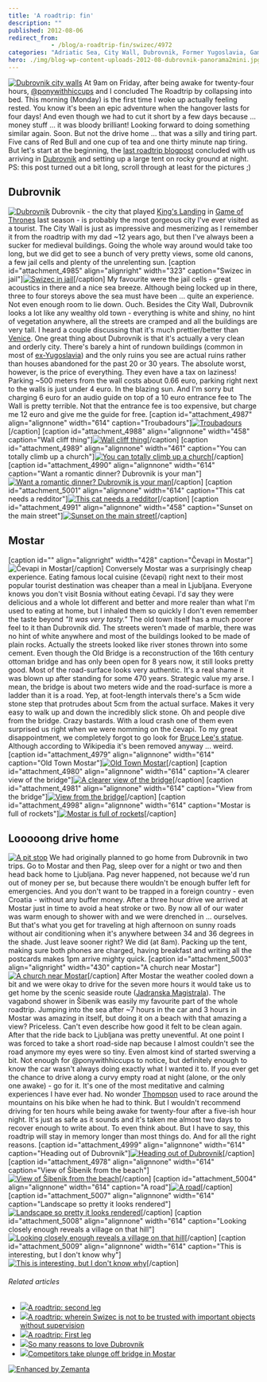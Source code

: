 ```yaml
---
title: 'A roadtrip: fin'
description: ""
published: 2012-08-06
redirect_from: 
            - /blog/a-roadtrip-fin/swizec/4972
categories: "Adriatic Sea, City Wall, Dubrovnik, Former Yugoslavia, Game of Thrones, Mostar, Red Bull, Roadtrip, Travel + Events"
hero: ./img/blog-wp-content-uploads-2012-08-dubrovnik-panorama2mini.jpg
---
```

[![Dubrovnik city walls](http://swizec.com/blog/wp-content/uploads/2012/08/dubrovnik-panorama2mini.jpg "Dubrovnik city walls")](./img/blog-wp-content-uploads-2012-08-dubrovnik-panorama2mini.jpg) At 9am on Friday, after being awake for twenty-four hours, [@ponywithhiccups](http://twitter.com/ponywithhiccups) and I concluded The Roadtrip by collapsing into bed. This morning (Monday) is the first time I woke up actually feeling rested. You know it&#x27;s been an epic adventure when the hangover lasts for four days! And even though we had to cut it short by a few days because ... money stuff ... it was bloody brilliant! Looking forward to doing something similar again. Soon. But not the drive home ... that was a silly and tiring part. Five cans of Red Bull and one cup of tea and one thirty minute nap tiring. But let&#x27;s start at the beginning, the [last roadtrip blogpost](http://swizec.com/blog/a-roadtrip-second-leg/swizec/4953 "A roadtrip: second leg") concluded with us arriving in [Dubrovnik](http://whc.unesco.org/en/list/95 "Old City of Dubrovnik") and setting up a large tent on rocky ground at night. PS: this post turned out a bit long, scroll through at least for the pictures ;)

## Dubrovnik

[![Dubrovnik](./img/blog-wp-content-uploads-2012-08-IMG_1932-1024x768.jpg "Dubrovnik")](http://swizec.com/blog/wp-content/uploads/2012/08/IMG_1932.jpg) Dubrovnik - the city that played [King&#x27;s Landing](http://en.wikipedia.org/wiki/World_of_A_Song_of_Ice_and_Fire "World of A Song of Ice and Fire") in [Game of Thrones](http://www.hbo.com/game-of-thrones "Game of Thrones") last season - is probably the most gorgeous city I&#x27;ve ever visited as a tourist. The City Wall is just as impressive and mesmerizing as I remember it from the roadtrip with my dad ~12 years ago, but then I&#x27;ve always been a sucker for medieval buildings. Going the whole way around would take too long, but we did get to see a bunch of very pretty views, some old canons, a few jail cells and plenty of the unrelenting sun. \[caption id=&quot;attachment_4985&quot; align=&quot;alignright&quot; width=&quot;323&quot; caption=&quot;Swizec in jail&quot;][![Swizec in jail](./img/blog-wp-content-uploads-2012-08-IMG_1947-768x1024.jpg "Swizec in jail")](http://swizec.com/blog/wp-content/uploads/2012/08/IMG_1947.jpg)\[/caption] My favourite were the jail cells - great acoustics in there and a nice sea breeze. Although being locked up in there, three to four storeys above the sea must have been ... quite an experience. Not even enough room to lie down. Ouch. Besides the City Wall, Dubrovnik looks a lot like any wealthy old town - everything is white and shiny, no hint of vegetation anywhere, all the streets are cramped and all the buildings are very tall. I heard a couple discussing that it&#x27;s much prettier/better than [Venice](http://whc.unesco.org/en/list/394 "Venice and its Lagoon"). One great thing about Dubrovnik is that it&#x27;s actually a very clean and orderly city. There&#x27;s barely a hint of rundown buildings (common in most of [ex-Yugoslavia](http://en.wikipedia.org/wiki/Former_Yugoslavia "Former Yugoslavia")) and the only ruins you see are actual ruins rather than houses abandoned for the past 20 or 30 years. The absolute worst, however, is the price of everything. They even have a tax on laziness! Parking ~500 meters from the wall costs about 0.66 euro, parking right next to the walls is just under 4 euro. In the blazing sun. And I&#x27;m sorry but charging 6 euro for an audio guide on top of a 10 euro entrance fee to The Wall is pretty terrible. Not that the entrance fee is too expensive, but charge me 12 euro and give me the guide for free. \[caption id=&quot;attachment_4987&quot; align=&quot;alignnone&quot; width=&quot;614&quot; caption=&quot;Troubadours&quot;][![Troubadours](./img/blog-wp-content-uploads-2012-08-photo-11-e1344249171498-1024x764.jpg "Troubadours")](http://swizec.com/blog/wp-content/uploads/2012/08/photo-11.jpeg)\[/caption] \[caption id=&quot;attachment_4988&quot; align=&quot;alignnone&quot; width=&quot;458&quot; caption=&quot;Wall cliff thing&quot;][![Wall cliff thing](./img/blog-wp-content-uploads-2012-08-photo-21-e1344249234790-764x1024.jpg "Wall cliff thing")](http://swizec.com/blog/wp-content/uploads/2012/08/photo-21.jpeg)\[/caption] \[caption id=&quot;attachment_4989&quot; align=&quot;alignnone&quot; width=&quot;461&quot; caption=&quot;You can totally climb up a church&quot;][![You can totally climb up a church](./img/blog-wp-content-uploads-2012-08-IMG_1954-768x1024.jpg "You can totally climb up a church")](http://swizec.com/blog/wp-content/uploads/2012/08/IMG_1954.jpg)\[/caption] \[caption id=&quot;attachment_4990&quot; align=&quot;alignnone&quot; width=&quot;614&quot; caption=&quot;Want a romantic dinner? Dubrovnik is your man&quot;][![Want a romantic dinner? Dubrovnik is your man](./img/blog-wp-content-uploads-2012-08-IMG_1978-1024x768.jpg "Want a romantic dinner? Dubrovnik is your man")](http://swizec.com/blog/wp-content/uploads/2012/08/IMG_1978.jpg)\[/caption] \[caption id=&quot;attachment_5001&quot; align=&quot;alignnone&quot; width=&quot;614&quot; caption=&quot;This cat needs a redditor&quot;][![This cat needs a redditor](./img/blog-wp-content-uploads-2012-08-IMG_2003-1024x768.jpg "This cat needs a redditor")](http://swizec.com/blog/wp-content/uploads/2012/08/IMG_2003.jpg)\[/caption] \[caption id=&quot;attachment_4991&quot; align=&quot;alignnone&quot; width=&quot;458&quot; caption=&quot;Sunset on the main street&quot;][![Sunset on the main street](./img/blog-wp-content-uploads-2012-08-photo2-e1344249415170-764x1024.jpg "Sunset on the main street")](http://swizec.com/blog/wp-content/uploads/2012/08/photo2.jpeg)\[/caption]

##

## Mostar

\[caption id=&quot;&quot; align=&quot;alignright&quot; width=&quot;428&quot; caption=&quot;Čevapi in Mostar&quot;]![Čevapi in Mostar](http://distilleryimage8.instagram.com/1ecf8b18dd2111e19d0322000a1d02f2_7.jpg "Čevapi in Mostar")\[/caption] Conversely Mostar was a surprisingly cheap experience. Eating famous local cuisine (čevapi) right next to their most popular tourist destination was cheaper than a meal in Ljubljana. Everyone knows you don&#x27;t visit Bosnia without eating čevapi. I&#x27;d say they were delicious and a whole lot different and better and more realer than what I&#x27;m used to eating at home, but I inhaled them so quickly I don&#x27;t even remember the taste beyond _&quot;It was very tasty.&quot;_ The old town itself has a much poorer feel to it than Dubrovnik did. The streets weren&#x27;t made of marble, there was no hint of white anywhere and most of the buildings looked to be made of plain rocks. Actually the streets looked like river stones thrown into some cement. Even though the Old Bridge is a reconstruction of the 16th century ottoman bridge and has only been open for 8 years now, it still looks pretty good. Most of the road-surface looks very authentic. It&#x27;s a real shame it was blown up after standing for some 470 years. Strategic value my arse. I mean, the bridge is about two meters wide and the road-surface is more a ladder than it is a road. Yep, at foot-length intervals there&#x27;s a 5cm wide stone step that protrudes about 5cm from the actual surface. Makes it very easy to walk up and down the incredibly slick stone. Oh and people dive from the bridge. Crazy bastards. With a loud crash one of them even surprised us right when we were nomming on the čevapi. To my great disappointment, we completely forgot to go look for [Bruce Lee&#x27;s statue](http://en.wikipedia.org/wiki/Mostar_Bruce_Lee_statue). Although according to Wikipedia it&#x27;s been removed anyway ... weird. \[caption id=&quot;attachment_4979&quot; align=&quot;alignnone&quot; width=&quot;614&quot; caption=&quot;Old Town Mostar&quot;][![Old Town Mostar](./img/blog-wp-content-uploads-2012-08-photo1-1024x764.jpg "Old Town Mostar")](http://swizec.com/blog/wp-content/uploads/2012/08/photo1.jpeg)\[/caption] \[caption id=&quot;attachment_4980&quot; align=&quot;alignnone&quot; width=&quot;614&quot; caption=&quot;A clearer view of the bridge&quot;][![A clearer view of the bridge](./img/blog-wp-content-uploads-2012-08-photo-1-1024x764.jpg "A clearer view of the bridge")](http://swizec.com/blog/wp-content/uploads/2012/08/photo-1.jpeg)\[/caption] \[caption id=&quot;attachment_4981&quot; align=&quot;alignnone&quot; width=&quot;614&quot; caption=&quot;View from the bridge&quot;][![View from the bridge](./img/blog-wp-content-uploads-2012-08-photo-2-1024x764.jpg "View from the bridge")](http://swizec.com/blog/wp-content/uploads/2012/08/photo-2.jpeg)\[/caption] \[caption id=&quot;attachment_4998&quot; align=&quot;alignnone&quot; width=&quot;614&quot; caption=&quot;Mostar is full of rockets&quot;][![Mostar is full of rockets](./img/blog-wp-content-uploads-2012-08-IMG_2050-1024x768.jpg "Mostar is full of rockets")](http://swizec.com/blog/wp-content/uploads/2012/08/IMG_2050.jpg)\[/caption]

##

## Looooong drive home

[![A pit stop](./img/blog-wp-content-uploads-2012-08-202505_10150999892841267_1541795793_o-1024x256.jpg "A pit stop")](http://swizec.com/blog/wp-content/uploads/2012/08/202505_10150999892841267_1541795793_o.jpeg) We had originally planned to go home from Dubrovnik in two trips. Go to Mostar and then Pag, sleep over for a night or two and then head back home to Ljubljana. Pag never happened, not because we&#x27;d run out of money per se, but because there wouldn&#x27;t be enough buffer left for emergencies. And you don&#x27;t want to be trapped in a foreign country - even Croatia - without any buffer money. After a three hour drive we arrived at Mostar just in time to avoid a heat stroke or two. By now all of our water was warm enough to shower with and we were drenched in ... ourselves. But that&#x27;s what you get for traveling at high afternoon on sunny roads without air conditioning when it&#x27;s anywhere between 34 and 36 degrees in the shade. Just leave sooner right? We did (at 8am). Packing up the tent, making sure both phones are charged, having breakfast and writing all the postcards makes 1pm arrive mighty quick. \[caption id=&quot;attachment_5003&quot; align=&quot;alignright&quot; width=&quot;430&quot; caption=&quot;A church near Mostar&quot;][![A church near Mostar](./img/blog-wp-content-uploads-2012-08-IMG_1650-1024x768.jpg "A church near Mostar")](http://swizec.com/blog/wp-content/uploads/2012/08/IMG_1650.jpg)\[/caption] After Mostar the weather cooled down a bit and we were okay to drive for the seven more hours it would take us to get home by the scenic seaside route ([Jadranska Magistrala](http://en.wikipedia.org/wiki/Adriatic_Highway)). The vagabond shower in Šibenik was easily my favourite part of the whole roadtrip. Jumping into the sea after ~7 hours in the car and 3 hours in Mostar was amazing in itself, but doing it on a beach with that amazing a view? Priceless. Can&#x27;t even describe how good it felt to be clean again. After that the ride back to Ljubljana was pretty uneventful. At one point I was forced to take a short road-side nap because I almost couldn&#x27;t see the road anymore my eyes were so tiny. Even almost kind of started swerving a bit. Not enough for @ponywithhiccups to notice, but definitely enough to know the car wasn&#x27;t always doing exactly what I wanted it to. If you ever get the chance to drive along a curvy empty road at night (alone, or the only one awake) - go for it. It&#x27;s one of the most meditative and calming experiences I have ever had. No wonder [Thompson](http://en.wikipedia.org/wiki/Hunter_Thompson) used to race around the mountains on his bike when he had to think. But I wouldn&#x27;t recommend driving for ten hours while being awake for twenty-four after a five-ish hour night. It&#x27;s just as safe as it sounds and it&#x27;s taken me almost two days to recover enough to write about. To even think about. But I have to say, this roadtrip will stay in memory longer than most things do. And for all the right reasons. \[caption id=&quot;attachment_4999&quot; align=&quot;alignnone&quot; width=&quot;614&quot; caption=&quot;Heading out of Dubrovnik&quot;][![Heading out of Dubrovnik](./img/blog-wp-content-uploads-2012-08-IMG_2028-1024x768.jpg "Heading out of Dubrovnik")](http://swizec.com/blog/wp-content/uploads/2012/08/IMG_2028.jpg)\[/caption] \[caption id=&quot;attachment_4978&quot; align=&quot;alignnone&quot; width=&quot;614&quot; caption=&quot;View of Šibenik from the beach&quot;][![View of Šibenik from the beach](./img/blog-wp-content-uploads-2012-08-photo-e1344104367841-1024x764.jpg "View of Šibenik from the beach")](http://swizec.com/blog/wp-content/uploads/2012/08/photo.jpeg)\[/caption] \[caption id=&quot;attachment_5004&quot; align=&quot;alignnone&quot; width=&quot;614&quot; caption=&quot;A road&quot;][![A road](./img/blog-wp-content-uploads-2012-08-IMG_1652-1024x768.jpg "A road")](http://swizec.com/blog/wp-content/uploads/2012/08/IMG_1652.jpg)\[/caption] \[caption id=&quot;attachment_5007&quot; align=&quot;alignnone&quot; width=&quot;614&quot; caption=&quot;Landscape so pretty it looks rendered&quot;][![Landscape so pretty it looks rendered](./img/blog-wp-content-uploads-2012-08-IMG_1813-1024x768.jpg "Landscape so pretty it looks rendered")](http://swizec.com/blog/wp-content/uploads/2012/08/IMG_1813.jpg)\[/caption] \[caption id=&quot;attachment_5008&quot; align=&quot;alignnone&quot; width=&quot;614&quot; caption=&quot;Looking closely enough reveals a village on that hill&quot;][![Looking closely enough reveals a village on that hill](./img/blog-wp-content-uploads-2012-08-IMG_1821-1024x768.jpg "Looking closely enough reveals a village on that hill")](http://swizec.com/blog/wp-content/uploads/2012/08/IMG_1821.jpg)\[/caption] \[caption id=&quot;attachment_5009&quot; align=&quot;alignnone&quot; width=&quot;614&quot; caption=&quot;This is interesting, but I don&#x27;t know why&quot;][![This is interesting, but I don't know why](./img/blog-wp-content-uploads-2012-08-IMG_1854-1024x768.jpg "This is interesting, but I don't know why")](http://swizec.com/blog/wp-content/uploads/2012/08/IMG_1854.jpg)\[/caption]

###### Related articles

- [![](http://i.zemanta.com/103729212_80_80.jpg)](http://swizec.com/blog/a-roadtrip-second-leg/swizec/4953)[A roadtrip: second leg](http://swizec.com/blog/a-roadtrip-second-leg/swizec/4953)
- [![](http://i.zemanta.com/103324153_80_80.jpg)](http://swizec.com/blog/a-roadtrip-wherein-swizec-is-not-to-be-trusted-with-important-objects-without-supervision/swizec/4923)[A roadtrip: wherein Swizec is not to be trusted with important objects without supervision](http://swizec.com/blog/a-roadtrip-wherein-swizec-is-not-to-be-trusted-with-important-objects-without-supervision/swizec/4923)
- [![](http://i.zemanta.com/103068899_80_80.jpg)](http://swizec.com/blog/a-roadtrip-first-leg/swizec/4906)[A roadtrip: First leg](http://swizec.com/blog/a-roadtrip-first-leg/swizec/4906)
- [![](http://i.zemanta.com/94176601_80_80.jpg)](http://sebasilver.wordpress.com/2012/06/13/so-many-reasons-to-love-dubrovnik/)[So many reasons to love Dubrovnik](http://sebasilver.wordpress.com/2012/06/13/so-many-reasons-to-love-dubrovnik/)
- [![](http://i.zemanta.com/103666117_80_80.jpg)](http://photoblog.nbcnews.com/_news/2012/07/30/13026636-competitors-take-plunge-off-bridge-in-mostar)[Competitors take plunge off bridge in Mostar](http://photoblog.nbcnews.com/_news/2012/07/30/13026636-competitors-take-plunge-off-bridge-in-mostar)

[![Enhanced by Zemanta](http://img.zemanta.com/zemified_e.png?x-id=a3a58b52-b1f1-44ac-b00b-9f84c325519a)](http://www.zemanta.com/?px "Enhanced by Zemanta")
